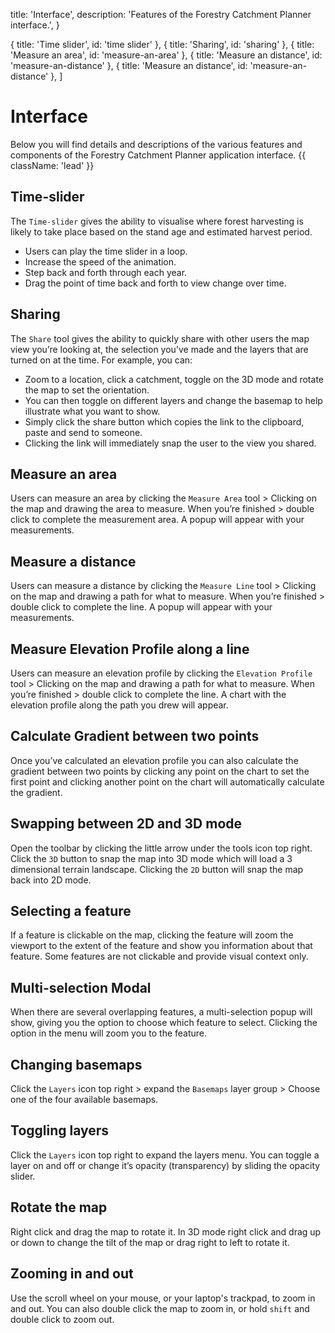   title: 'Interface',
  description:
    'Features of the Forestry Catchment Planner interface.',
}

  { title: 'Time slider', id: 'time slider' },
  { title: 'Sharing', id: 'sharing' },
  { title: 'Measure an area', id: 'measure-an-area' },
  { title: 'Measure an distance', id: 'measure-an-distance' },
  { title: 'Measure an distance', id: 'measure-an-distance' },
]

# Interface

Below you will find details and descriptions of the various features and components of the Forestry Catchment Planner application interface. {{ className: 'lead' }}

## Time-slider

The `Time-slider` gives the ability to visualise where forest harvesting is likely to take place based on the stand age and estimated harvest period.

- Users can play the time slider in a loop.
- Increase the speed of the animation.
- Step back and forth through each year.
- Drag the point of time back and forth to view change over time.

## Sharing

The `Share` tool gives the ability to quickly share with other users the map view you’re looking at, the selection you’ve made and the layers that are turned on at the time. For example, you can:

- Zoom to a location, click a catchment, toggle on the 3D mode and rotate the map to set the orientation.
- You can then toggle on different layers and change the basemap to help illustrate what you want to show.
- Simply click the share button which copies the link to the clipboard, paste and send to someone.
- Clicking the link will immediately snap the user to the view you shared.

## Measure an area

Users can measure an area by clicking the `Measure Area` tool > Clicking on the map and drawing the area to measure. When you’re finished > double click to complete the measurement area. A popup will appear with your measurements.

## Measure a distance

Users can measure a distance by clicking the `Measure Line` tool > Clicking on the map and drawing a path for what to measure. When you’re finished > double click to complete the line. A popup will appear with your measurements.

## Measure Elevation Profile along a line

Users can measure an elevation profile by clicking the `Elevation Profile` tool > Clicking on the map and drawing a path for what to measure. When you’re finished > double click to complete the line. A chart with the elevation profile along the path you drew will appear.

## Calculate Gradient between two points

Once you’ve calculated an elevation profile you can also calculate the gradient between two points by clicking any point on the chart to set the first point and clicking another point on the chart will automatically calculate the gradient. 

## Swapping between 2D and 3D mode

Open the toolbar by clicking the little arrow under the tools icon top right. Click the `3D` button to snap the map into 3D mode which will load a 3 dimensional terrain landscape. Clicking the `2D` button will snap the map back into 2D mode. 

## Selecting a feature

If a feature is clickable on the map, clicking the feature will zoom the viewport to the extent of the feature and show you information about that feature. Some features are not clickable and provide visual context only. 

## Multi-selection Modal

When there are several overlapping features, a multi-selection popup will show, giving you the option to choose which feature to select. Clicking the option in the menu will zoom you to the feature.

## Changing basemaps

Click the `Layers` icon top right > expand the `Basemaps` layer group > Choose one of the four available basemaps.

## Toggling layers

Click the `Layers` icon top right to expand the layers menu. You can toggle a layer on and off or change it’s opacity (transparency) by sliding the opacity slider.

## Rotate the map

Right click and drag the map to rotate it. In 3D mode right click and drag up or down to change the tilt of the map or drag right to left to rotate it. 

## Zooming in and out

Use the scroll wheel on your mouse, or your laptop's trackpad, to zoom in and out. You can also double click the map to zoom in, or hold `shift` and double click to zoom out.
